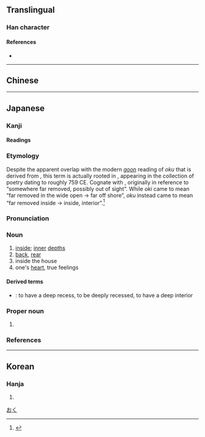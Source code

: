 {{also|奧}}
{{character info}}
==Translingual==
{{ja-forms|奥|奥|[[奧]]}}

===Han character===
{{Han char|rn=37|rad=大|as=09|sn=12|four=|canj=HBK,XHBK|ids=⿱⿵⿱丿冂米大}}

====References====
* {{Han ref|kx=0253.151|dkj=05981|hdz=10545.070|uh=5965|ud=22885}}

----

==Chinese==
{{zh-see|奧|sv}}

----

==Japanese==
{{ja-kanji forms|奥|奧}}

===Kanji===
{{ja-kanji|grade=c|rs=大09|kyu=奧}}

====Readings====
{{ja-readings
|goon=おう<あう, おく<をく
|kanon=いく<ゐく, おう<あう
|kanyoon=おく<をく
|kun=おく-, おく-まる
|nanori=くま, おお, おん, つ, のく
}}

===Etymology===
{{ja-kanjitab|yomi=k|おく}}
Despite the apparent overlap with the modern [[呉音#Japanese|''goon'']] reading of ''oku'' that is derived from {{cog|ltc|-}}, this term is actually rooted in {{der|ja|ojp|-|sort=おく}}, appearing in the ''{{w|Man'yōshū}}'' collection of poetry dating to roughly 759 CE. Cognate with {{m|ja|沖|tr=oki|t=the open sea, offshore}}, originally in reference to “somewhere far removed, possibly out of sight”. While ''oki'' came to mean “far removed in the wide open → far off shore”, ''oku'' instead came to mean “far removed inside → inside, interior”.<ref name="KDJ">{{R:Kokugo Dai Jiten}}</ref>

===Pronunciation===
{{ja-pron|yomi=k|おく|acc=1|acc_ref=DJR,SMK5}}

===Noun===
{{ja-noun|おく}}

# [[inside]]; [[inner]] [[depth]]s
# [[back]], [[rear]]
# inside the house
# one's [[heart]], true feelings

====Derived terms====
{{der-top}}
* {{ja-r|奥まる|おくまる}}: to have a deep recess, to be deeply recessed, to have a deep interior
{{der-bottom}}

===Proper noun===
{{ja-pos|おく|proper}}

# {{surname|ja|sort=おく}}

===References===
<references/>

[[Category:Japanese basic words|おく]]

----

==Korean==

===Hanja===
{{ko-hanja|hangeul=[[오]], [[욱]]|rv=o, uk|mr=o, uk}}

# {{rfdef|ko|sort=大09}}